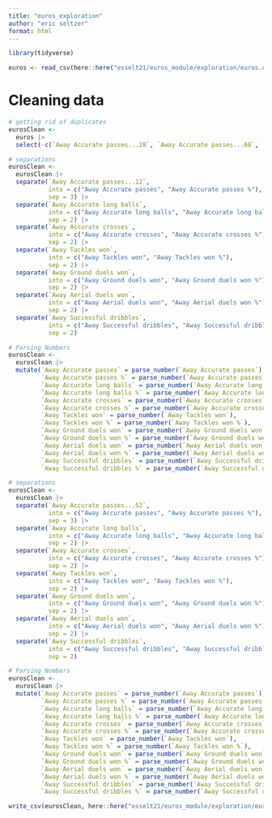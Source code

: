 ```yaml
---
title: "euros_exploration"
author: "eric seltzer"
format: html
---
```


```r
library(tidyverse)
```

```r
euros <- read_csv(here::here("esselt21/euros_module/exploration/euros.csv"))
```

# Cleaning data
```r
# getting rid of duplicates
eurosClean <-
  euros |>
  select(-c(`Away Accurate passes...28`, `Away Accurate passes...68`, `Away Total shots.`, `Away Expected goals (xG)`, `Away Shots on target.`, `Away Expected goals (xG)`, `Away Shots on target.`, `Away Shots on target.`))
```

```r
# separations
eurosClean <-
  eurosClean |>
  separate(`Away Accurate passes...12`,
           into = c("Away Accurate passes", "Away Accurate passes %"),
           sep = 3) |>
  separate(`Away Accurate long balls`,
           into = c("Away Accurate long balls", "Away Accurate long balls %"),
           sep = 2) |>
  separate(`Away Accurate crosses`,
           into = c("Away Accurate crosses", "Away Accurate crosses %"),
           sep = 2) |>
  separate(`Away Tackles won`,
           into = c("Away Tackles won", "Away Tackles won %"),
           sep = 2) |>
  separate(`Away Ground duels won`,
           into = c("Away Ground duels won", "Away Ground duels won %"),
           sep = 2) |>
  separate(`Away Aerial duels won`,
           into = c("Away Aerial duels won", "Away Aerial duels won %"),
           sep = 2) |>
  separate(`Away Successful dribbles`,
           into = c("Away Successful dribbles", "Away Successful dribbles %"),
           sep = 2)
```

```r
# Parsing Numbers
eurosClean <-
  eurosClean |>
  mutate(`Away Accurate passes` = parse_number(`Away Accurate passes`),
         `Away Accurate passes %` = parse_number(`Away Accurate passes %`),
         `Away Accurate long balls` = parse_number(`Away Accurate long balls`),
         `Away Accurate long balls %` = parse_number(`Away Accurate long balls %`),
         `Away Accurate crosses` = parse_number(`Away Accurate crosses`),
         `Away Accurate crosses %` = parse_number(`Away Accurate crosses %`),
         `Away Tackles won` = parse_number(`Away Tackles won`),
         `Away Tackles won %` = parse_number(`Away Tackles won %`),
         `Away Ground duels won` = parse_number(`Away Ground duels won`),
         `Away Ground duels won %` = parse_number(`Away Ground duels won %`),
         `Away Aerial duels won` = parse_number(`Away Aerial duels won`),
         `Away Aerial duels won %` = parse_number(`Away Aerial duels won %`),
         `Away Successful dribbles` = parse_number(`Away Successful dribbles`),
         `Away Successful dribbles %` = parse_number(`Away Successful dribbles %`))
```

```r
# separations
eurosClean <-
  eurosClean |>
  separate(`Away Accurate passes...52`,
           into = c("Away Accurate passes", "Away Accurate passes %"),
           sep = 3) |>
  separate(`Away Accurate long balls`,
           into = c("Away Accurate long balls", "Away Accurate long balls %"),
           sep = 2) |>
  separate(`Away Accurate crosses`,
           into = c("Away Accurate crosses", "Away Accurate crosses %"),
           sep = 2) |>
  separate(`Away Tackles won`,
           into = c("Away Tackles won", "Away Tackles won %"),
           sep = 2) |>
  separate(`Away Ground duels won`,
           into = c("Away Ground duels won", "Away Ground duels won %"),
           sep = 2) |>
  separate(`Away Aerial duels won`,
           into = c("Away Aerial duels won", "Away Aerial duels won %"),
           sep = 2) |>
  separate(`Away Successful dribbles`,
           into = c("Away Successful dribbles", "Away Successful dribbles %"),
           sep = 2)
```

```r
# Parsing Numbers
eurosClean <-
  eurosClean |>
  mutate(`Away Accurate passes` = parse_number(`Away Accurate passes`),
         `Away Accurate passes %` = parse_number(`Away Accurate passes %`),
         `Away Accurate long balls` = parse_number(`Away Accurate long balls`),
         `Away Accurate long balls %` = parse_number(`Away Accurate long balls %`),
         `Away Accurate crosses` = parse_number(`Away Accurate crosses`),
         `Away Accurate crosses %` = parse_number(`Away Accurate crosses %`),
         `Away Tackles won` = parse_number(`Away Tackles won`),
         `Away Tackles won %` = parse_number(`Away Tackles won %`),
         `Away Ground duels won` = parse_number(`Away Ground duels won`),
         `Away Ground duels won %` = parse_number(`Away Ground duels won %`),
         `Away Aerial duels won` = parse_number(`Away Aerial duels won`),
         `Away Aerial duels won %` = parse_number(`Away Aerial duels won %`),
         `Away Successful dribbles` = parse_number(`Away Successful dribbles`),
         `Away Successful dribbles %` = parse_number(`Away Successful dribbles %`))
```

```r
write_csv(eurosClean, here::here("esselt21/euros_module/exploration/eurosClean.csv"))
```

